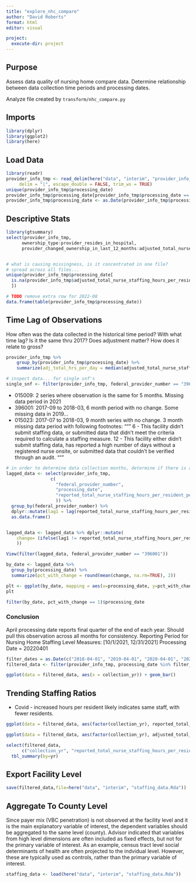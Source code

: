 ```yaml
---
title: "explore_nhc_compare"
author: "David Roberts"
format: html
editor: visual

project:
  execute-dir: project
---
```


## Purpose

Assess data quality of nursing home compare data. Determine relationship between data collection time periods and processing dates.

Analyze file created by `transform/nhc_compare.py`

## Imports

```r
library(dplyr)
library(ggplot2)
library(here)
```

## Load Data

```r
library(readr)
provider_info_tmp <- read_delim(here("data", "interim", "provider_info_tmp.csv"), 
     delim = "|", escape_double = FALSE, trim_ws = TRUE)
unique(provider_info_tmp$processing_date)
provider_info_tmp$processing_date[provider_info_tmp$processing_date == "10/1/2019"] <- "2019-10-01"
provider_info_tmp$processing_date <- as.Date(provider_info_tmp$processing_date)
```

## Descriptive Stats

```r
library(gtsummary)
select(provider_info_tmp, 
      ownership_type:provider_resides_in_hospital,
      provider_changed_ownership_in_last_12_months:adjusted_total_nurse_staffing_hours_per_resident_per_day) %>% tbl_summary()


# what is causing missingness, is it concentrated in one file?
# spread across all files...
unique(provider_info_tmp$processing_date[
  is.na(provider_info_tmp$adjusted_total_nurse_staffing_hours_per_resident_per_day)
  ])
```

```r
# TODO remove extra row for 2022-08
data.frame(table(provider_info_tmp$processing_date))
```

## Time Lag of Observations

How often was the data collected in the historical time period? With what time lag? Is it the same thru 2017? Does adjustment matter? How does it relate to gross?

```r
provider_info_tmp %>%
    group_by(provider_info_tmp$processing_date) %>%
    summarize(adj_total_hrs_per_day = median(adjusted_total_nurse_staffing_hours_per_resident_per_day, na.rm=TRUE))
```

```r
# inspect data... for single snf's
single_snf <- filter(provider_info_tmp, federal_provider_number == "396001")
```

-   015009: 2 series where observation is the same for 5 months. Missing data period in 2021
-   396001: 2017-09 to 2018-03, 6 month period with no change. Some missing data in 2019...
-   015023: 2017-07 to 2018-03, 9 month series with no change. 3 month missing data period with following footnotes: """ 6 - This facility didn't submit staffing data, or submitted data that didn't meet the criteria required to calculate a staffing measure. 12 - This facility either didn't submit staffing data, has reported a high number of days without a registered nurse onsite, or submitted data that couldn't be verified through an audit. """

```r
# in order to determine data collection months, determine if there is a change since previous file...
lagged_data <- select(provider_info_tmp, 
                 c(
                   "federal_provider_number", 
                   "processing_date", 
                   "reported_total_nurse_staffing_hours_per_resident_per_day"
                   )) %>%
  group_by(federal_provider_number) %>%
  dplyr::mutate(lag1 = lag(reported_total_nurse_staffing_hours_per_resident_per_day, n = 1, default = NA)) %>% 
  as.data.frame()


lagged_data <- lagged_data %>% dplyr::mutate(
    change= (ifelse(lag1 != reported_total_nurse_staffing_hours_per_resident_per_day, 1, 0)
    ))

View(filter(lagged_data, federal_provider_number == "396001"))

by_date <- lagged_data %>%
  group_by(processing_date) %>%
  summarize(pct_with_change = round(mean(change, na.rm=TRUE), 2))

plt <- ggplot(by_date, mapping = aes(x=processing_date, y=pct_with_change)) + geom_point()
plt

filter(by_date, pct_with_change == 1)$processing_date
```

### Conclusion

April processing date reports final quarter of the end of each year. Should pull this observation across all months for consistency. Reporting Period for Nursing Home Staffing Level Measures: \[10/1/2021, 12/31/2021\] Processing Date = 20220401

```r
filter_dates = as.Date(c("2018-04-01", "2019-04-01", "2020-04-01", "2021-04-01", "2022-04-01"))
filtered_data <- filter(provider_info_tmp, processing_date %in% filter_dates) %>%   mutate(collection_yr=(as.integer(format(processing_date, format="%Y"))) - 1)

ggplot(data = filtered_data, aes(x = collection_yr)) + geom_bar()
```

## Trending Staffing Ratios

-   Covid - increased hours per resident likely indicates same staff, with fewer residents.

```r
ggplot(data = filtered_data, aes(factor(collection_yr), reported_total_nurse_staffing_hours_per_resident_per_day)) + geom_violin()

ggplot(data = filtered_data, aes(factor(collection_yr), adjusted_total_nurse_staffing_hours_per_resident_per_day)) + geom_violin()

select(filtered_data,
      c("collection_yr", "reported_total_nurse_staffing_hours_per_resident_per_day","adjusted_total_nurse_staffing_hours_per_resident_per_day","case-mix_total_nurse_staffing_hours_per_resident_per_day","average_number_of_residents_per_day","provider_changed_ownership_in_last_12_months")) %>% rename(yr = collection_yr, r_staff_prpd = reported_total_nurse_staffing_hours_per_resident_per_day, a_staff_prpd = adjusted_total_nurse_staffing_hours_per_resident_per_day, case_mix = `case-mix_total_nurse_staffing_hours_per_resident_per_day`, avg_rpd = average_number_of_residents_per_day, chow = provider_changed_ownership_in_last_12_months) %>% 
  tbl_summary(by=yr)
```

## Export Facility Level

```r
save(filtered_data,file=here("data", "interim", "staffing_data.Rda"))
```

## Aggregate To County Level
Since payer mix (VBC penetration) is not observed at the facility level and it is the main explanatory variable of interest, the dependent variables should be aggregated to the same level (county). Advisor indicated that variables from high level dimensions are often included as fixed effects, but not for the primary variable of interest. As an example, census tract level social determinants of health are often projected to the indvidual level. However, these are typically used as controls, rather than the primary variable of interest.

```r
staffing_data <- load(here("data", "interim", "staffing_data.Rda"))
```